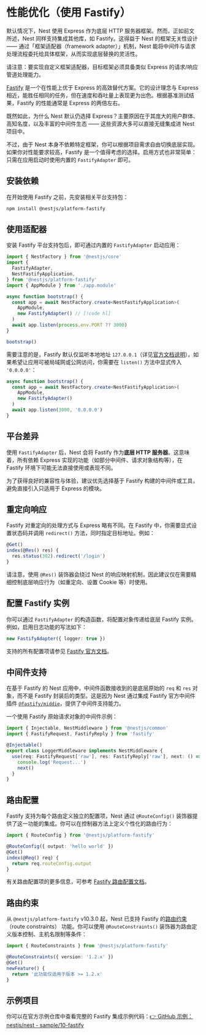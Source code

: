 # 性能优化（使用 Fastify）

默认情况下，Nest 使用 Express 作为底层 HTTP 服务器框架。然而，正如前文所述，Nest 同样支持集成其他库，如 Fastify。这得益于 Nest 的框架无关性设计 —— 通过「框架适配器（framework adapter）」机制，Nest 能将中间件与请求处理流程委托给具体框架，从而实现底层替换的灵活性。

<CalloutInfo>
  请注意：要实现自定义框架适配器，目标框架必须具备类似 Express
  的请求/响应管道处理能力。
</CalloutInfo>

[Fastify](https://github.com/fastify/fastify) 是一个在性能上优于 Express 的高效替代方案。它的设计理念与 Express 相近，能胜任相同的任务，但在速度和吞吐量上表现更为出色。根据基准测试结果，Fastify 的性能通常是 Express 的两倍左右。

既然如此，为什么 Nest 默认仍选择 Express？主要原因在于其庞大的用户群体、高知名度，以及丰富的中间件生态 —— 这些资源大多可以直接无缝集成进 Nest 项目中。

不过，由于 Nest 本身不依赖特定框架，你可以根据项目需求自由切换底层实现。如果你对性能要求较高，Fastify 是一个值得考虑的选择。启用方式也非常简单：只需在应用启动时使用内置的 `FastifyAdapter` 即可。

## 安装依赖

在开始使用 Fastify 之前，先安装相关平台支持包：

```bash
npm install @nestjs/platform-fastify
```

## 使用适配器

安装 Fastify 平台支持包后，即可通过内置的 `FastifyAdapter` 启动应用：

```ts filename='main.ts'
import { NestFactory } from '@nestjs/core'
import {
  FastifyAdapter,
  NestFastifyApplication,
} from '@nestjs/platform-fastify'
import { AppModule } from './app.module'

async function bootstrap() {
  const app = await NestFactory.create<NestFastifyApplication>(
    AppModule,
    new FastifyAdapter() // [!code hl]
  )
  await app.listen(process.env.PORT ?? 3000)
}

bootstrap()
```

需要注意的是，Fastify 默认仅监听本地地址 `127.0.0.1`（详见[官方文档说明](https://www.fastify.io/docs/latest/Guides/Getting-Started/#your-first-server)）。如果希望让应用可被局域网或公网访问，你需要在 `listen()` 方法中显式传入 `'0.0.0.0'`：

```ts filename='main.ts'
async function bootstrap() {
  const app = await NestFactory.create<NestFastifyApplication>(
    AppModule,
    new FastifyAdapter()
  )
  await app.listen(3000, '0.0.0.0')
}
```

## 平台差异

使用 `FastifyAdapter` 后，Nest 会将 Fastify 作为**底层 HTTP 服务器**。这意味着，所有依赖 Express 实现的功能（如部分中间件、请求对象结构等），在 Fastify 环境下可能无法直接使用或表现不同。

为了获得良好的兼容性与体验，建议优先选择基于 Fastify 构建的中间件或工具，避免直接引入只适用于 Express 的模块。

## 重定向响应

Fastify 对重定向的处理方式与 Express 略有不同。在 Fastify 中，你需要显式设置状态码并调用 `redirect()` 方法，同时指定目标地址。例如：

```ts
@Get()
index(@Res() res) {
  res.status(302).redirect('/login')
}
```

请注意，使用 `@Res()` 装饰器会绕过 Nest 的响应映射机制，因此建议仅在需要精细控制底层响应行为（如重定向、设置 Cookie 等）时使用。

## 配置 Fastify 实例

你可以通过 `FastifyAdapter` 的构造函数，将配置对象传递给底层 Fastify 实例。例如，启用日志功能的写法如下：

```ts
new FastifyAdapter({ logger: true })
```

支持的所有配置项请参见 [Fastify 官方文档](https://www.fastify.io/docs/latest/Reference/Server/#factory-options)。

## 中间件支持

在基于 Fastify 的 Nest 应用中，中间件函数接收到的是底层原始的 `req` 和 `res` 对象，而不是 Fastify 封装后的类型。这是因为 Nest 通过集成 Fastify 官方中间件插件 [`@fastify/middie`](https://www.fastify.io/docs/latest/Reference/Middleware/)，提供了中间件支持能力。

一个使用 Fastify 原始请求对象的中间件示例：

```ts filename='logger.middleware.ts'
import { Injectable, NestMiddleware } from '@nestjs/common'
import { FastifyRequest, FastifyReply } from 'fastify'

@Injectable()
export class LoggerMiddleware implements NestMiddleware {
  use(req: FastifyRequest['raw'], res: FastifyReply['raw'], next: () => void) {
    console.log('Request...')
    next()
  }
}
```

## 路由配置

Fastify 支持为每个路由定义独立的配置项，Nest 通过 `@RouteConfig()` 装饰器提供了这一功能的集成。你可以在控制器方法上定义个性化的路由行为：

```ts
import { RouteConfig } from '@nestjs/platform-fastify'

@RouteConfig({ output: 'hello world' })
@Get()
index(@Req() req) {
  return req.routeConfig.output
}
```

有关路由配置项的更多信息，可参考 [Fastify 路由配置文档](https://fastify.dev/docs/latest/Reference/Routes/#config)。

## 路由约束

从 `@nestjs/platform-fastify` v10.3.0 起，Nest 已支持 Fastify 的[路由约束](https://fastify.dev/docs/latest/Reference/Routes/#constraints)（route constraints） 功能。你可以使用 `@RouteConstraints()` 装饰器为路由定义版本控制、主机名限制等条件：

```ts
import { RouteConstraints } from '@nestjs/platform-fastify'

@RouteConstraints({ version: '1.2.x' })
@Get()
newFeature() {
  return '此功能仅适用于版本 >= 1.2.x'
}
```

## 示例项目

你可以在官方示例仓库中查看完整的 Fastify 集成示例代码：[👉 GitHub 示例：nestjs/nest - sample/10-fastify](https://github.com/nestjs/nest/tree/master/sample/10-fastify)
